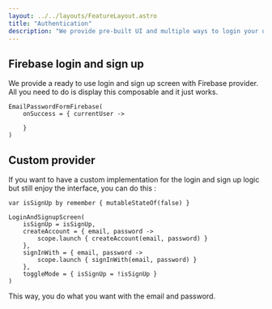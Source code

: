 ```yaml
---
layout: ../../layouts/FeatureLayout.astro
title: "Authentication"
description: "We provide pre-built UI and multiple ways to login your users"
---
```


## Firebase login and sign up

We provide a ready to use login and sign up screen with Firebase provider. All you need to do is display this composable and it just works.

```
EmailPasswordFormFirebase(
    onSuccess = { currentUser ->

    }
)
```

## Custom provider 

If you want to have a custom implementation for the login and sign up logic but still enjoy the interface, you can do this :

```
var isSignUp by remember { mutableStateOf(false) }

LoginAndSignupScreen(
    isSignUp = isSignUp,
    createAccount = { email, password ->
        scope.launch { createAccount(email, password) }
    },
    signInWith = { email, password ->
        scope.launch { signInWith(email, password) }
    },
    toggleMode = { isSignUp = !isSignUp }
)
```

This way, you do what you want with the email and password.


